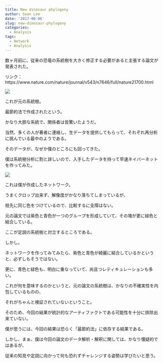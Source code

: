 ```yaml
---
title: New dinosaur phylogeny
author: Sean Lee
date: '2017-08-06'
slug: new-dinosaur-phylogeny
categories:
  - Analysis
tags:
  - Network
  - Analysis
---
```


数ヶ月前に、従来の恐竜の系統樹を大きく修正する必要があると主張する論文が発表された。

リンク：https://www.nature.com/nature/journal/v543/n7646/full/nature21700.html

![](https://images.nature.com/full/nature-assets/nature/journal/v543/n7646/images/nature21700-f1.jpg)

これが元の系統樹。

最節約法で作成されたという。

かなり大胆な系統で、関係者は皆驚いたようだ。

当然、多くの人が著者に連絡し、生データを提供してもらって、それぞれ再分析に挑んでいる最中のようである。

そのデータが、なぜか僕のところにも回ってきた。

僕は系統樹分析に割と詳しいので、入手したデータを持って早速ネイバーネットを作ってみた。

![](/img/Dinosaur_nnet.png)

これは僕が作成したネットワーク。

うまくクロップ出来ず、解像度がかなり落ちてしまっているが、

枝先に同じ色をつけているので、比較するに支障はない。

元の論文では紫色と青色が一つのグループを形成していて、その塊が更に緑色と結合している。

ここが定説の系統樹と対立するところである。

しかし。

ネットワークを作ってみてみたら、紫色と青色が綺麗に結合しているかというと、必ずしもそうではない。

更に、青色と緑色も、明白に重なっていて、尚且つレティキュレーションも多い。

これが何を意味するのかというと、元の論文の系統樹は、かなりの不確実性を内包しているものの、

それがちゃんと検証されていないということ。

そのため、今回の結果が統計的なアーティファクトである可能性を十分に排除出来ていない。

僕が思うには、今回の結果は恐らく「最節約法」に依存する結果である。

しかし、まぁ、僕は今回の論文のデータ解析・解釈に関しては、かなり懐疑的ではあるが、

従来の知見や定説に向かって何も恐れずチャレンジする姿勢は学びたいと思う。
